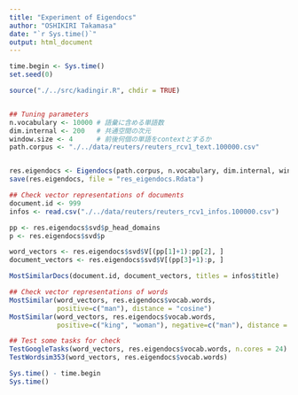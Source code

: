 ```yaml
---
title: "Experiment of Eigendocs"
author: "OSHIKIRI Takamasa"
date: "`r Sys.time()`"
output: html_document
---
```


```r
time.begin <- Sys.time()
set.seed(0)

source("./../src/kadingir.R", chdir = TRUE)


## Tuning parameters
n.vocabulary <- 10000 # 語彙に含める単語数
dim.internal <- 200   # 共通空間の次元
window.size <- 4      # 前後何個の単語をcontextとするか
path.corpus <- "./../data/reuters/reuters_rcv1_text.100000.csv"


res.eigendocs <- Eigendocs(path.corpus, n.vocabulary, dim.internal, window.size, plot = TRUE)
save(res.eigendocs, file = "res_eigendocs.Rdata")

## Check vector representations of documents
document.id <- 999
infos <- read.csv("./../data/reuters/reuters_rcv1_infos.100000.csv")

pp <- res.eigendocs$svd$p_head_domains
p <- res.eigendocs$svd$p

word_vectors <- res.eigendocs$svd$V[(pp[1]+1):pp[2], ]
document_vectors <- res.eigendocs$svd$V[(pp[3]+1):p, ]

MostSimilarDocs(document.id, document_vectors, titles = infos$title)
```

```r
## Check vector representations of words
MostSimilar(word_vectors, res.eigendocs$vocab.words,
            positive=c("man"), distance = "cosine")
MostSimilar(word_vectors, res.eigendocs$vocab.words,
            positive=c("king", "woman"), negative=c("man"), distance = "cosine")

## Test some tasks for check
TestGoogleTasks(word_vectors, res.eigendocs$vocab.words, n.cores = 24)
TestWordsim353(word_vectors, res.eigendocs$vocab.words)
```

```r
Sys.time() - time.begin
Sys.time()
```
